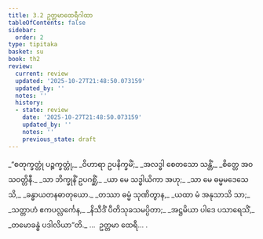```yaml
---
title: 3.2 ဥတ္တမာထေရီဂါထာ
tableOfContents: false
sidebar:
  order: 2
type: tipitaka
basket: su
book: th2
review:
  current: review
  updated: '2025-10-27T21:48:50.073159'
  updated_by: ''
  notes: ''
  history:
  - state: review
    date: '2025-10-27T21:48:50.073159'
    updated_by: ''
    notes: ''
    previous_state: draft
---
```



<ReviewStatus review={frontmatter.review} showDetails={true} />

<HypothesisAnnotation frontmatter={frontmatter} />

<DynamicBreadcrumb />

<Division number="42" book="th2" e="ch" v="19" p="384">

<Paragraph number="74" type="verses" book="th2">
_“စတုက္ခတ္တုံ ပဉ္စက္ခတ္တုံ,_  
_ဝိဟာရာ ဥပနိက္ခမိံ;_  
_အလဒ္ဓါ စေတသော သန္တိံ,_  
_စိတ္တေ အဝသဝတ္တိနီ._  

</Paragraph>

</Division>
<Division number="43" book="th2" e="ch" v="19" p="384">

<Paragraph number="75" type="verses" book="th2">
_သာ ဘိက္ခုနိံ ဥပဂစ္ဆိံ,_  
_ယာ မေ သဒ္ဓါယိကာ အဟု;_  
_သာ မေ ဓမ္မမဒေသေသိ,_  
_ခန္ဓာယတနဓာတုယော._  

</Paragraph>

</Division>
<Division number="44" book="th2" e="ch" v="19" p="384">

<Paragraph number="76" type="verses" book="th2">
_တဿာ ဓမ္မံ သုဏိတွာန,_  
_ယထာ မံ အနုသာသိ သာ;_  
_သတ္တာဟံ ဧကပလ္လင်္ကေန,_  
_နိသီဒိံ ပီတိသုခသမပ္ပိတာ;_  
_အဋ္ဌမိယာ ပါဒေ ပသာရေသိံ,_  
_တမောခန္ဓံ ပဒါလိယာ”တိ._  


</Paragraph>
</Division>

<Paragraph number="77" type="center" book="th2">
…  ဥတ္တမာ ထေရီ… .
</Paragraph>